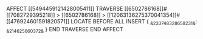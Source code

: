 AFFECT [[5494459121428005411]]
    TRAVERSE [[6502786168]]#[[7082729395218]] > [[6502786168]] > [[12063136275370041354]]#[[476924601591820571]]
        LOCATE BEFORE ALL
        INSERT {
            ~&233748328658231&~: ~&214625660372&~
        }
    END TRAVERSE
END AFFECT

